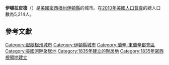 {{expand|time=2014-09-21T09:47:15+00:00}}
{{Infobox settlement
| official_name = 伊頓拉皮德
| native_name = 伊頓拉皮德
| settlement_type = [[城市|城市]]
| nickname = The Island City
| motto = 
| image_skyline = 
| imagesize = 
| image_caption = 
| image_flag = 
| image_seal = 
| image_map = Eaton_County_Michigan_Incorporated_and_Unincorporated_areas_Eaton_Rapids_Highlighted.svg
| mapsize = 250px
| map_caption = 伊頓拉皮德在伊頓縣的位置
| image_map1 = 
| mapsize1 = 
| map_caption1 = 
| subdivision_type = [[世界政區索引|國家]]
| subdivision_name = 美國
| subdivision_type1 = [[美国州份|州]]
| subdivision_name1 = [[密歇根州|密歇根州]]
| subdivision_type2 = [[密歇根州县级行政区列表|縣]]
| subdivision_name2 = [[伊頓縣|伊頓縣]]
| government_footnotes = 
| government_type = 
| leader_title = 
| leader_name = 
| leader_title1 = 
| leader_name1 = 
| established_title = 
| established_date =
| unit_pref = Imperial
| area_footnotes = <ref name="CenPopGazetteer2019">{{cite web|title=2019 U.S. Gazetteer Files|url=https://www2.census.gov/geo/docs/maps-data/data/gazetteer/2019_Gazetteer/2019_gaz_place_26.txt|publisher=United States Census Bureau|accessdate=July 25, 2020|archive-date=2020-01-16|archive-url=https://web.archive.org/web/20200116050107/https://www2.census.gov/geo/docs/maps-data/data/gazetteer/2019_Gazetteer/2019_gaz_place_26.txt}}</ref>
| area_magnitude = 
| area_total_km2 = 9.45
| area_land_km2 = 9.18
| area_water_km2 = 0.27
| area_total_sq_mi = 3.65
| area_land_sq_mi = 3.54
| area_water_sq_mi = 0.10
| population_as_of = [[2010年美國人口普查|2010]]
| population_est = 5245
| pop_est_as_of = 2019
| population_footnotes = <ref name ="wwwcensusgov">{{cite web|title=U.S. Census website|url=https://www.census.gov|publisher=[[United_States_Census_Bureau|United States Census Bureau]]|accessdate=2012-11-25|archive-date=1996-12-27|archive-url=https://web.archive.org/web/19961227012639/https://www.census.gov/|dead-url=no}}</ref>
| population_total = 5214
| population_density_km2 = 571.23
| population_density_sq_mi = 1479.55
| timezone = [[北美东部时区|EST]]
| utc_offset = -5
| timezone_DST = EDT
| utc_offset_DST = -4
| elevation_footnotes = 
| elevation_m = 265
| elevation_ft = 869
| coordinates = {{Coord|42|30|33|N|84|39|21|W|type:city_region:US-MI|display=inline,title}}
| postal_code_type = [[美國郵區編號|郵區編號]]
| postal_code = 48827
| area_code = [[電話區號517|517]]
| blank_name = [[聯邦資訊處理標準|FIPS代碼]]
| blank_info = 26-24540<ref name="GR2">{{cite web |url=https://www.census.gov |publisher=[[美国普查局|美国普查局]] |accessdate=2008-01-31 |title=U.S. Census website |archive-date=1996-12-27 |archive-url=https://web.archive.org/web/19961227012639/https://www.census.gov/ |dead-url=no }}</ref>
| blank1_name = [[地名信息系统|GNIS特徵編號]]
| blank1_info = 0625314<ref>{{gnis|0625314}}</ref>
| website = [http://www.cityofeatonrapids.com/ www.cityofeatonrapids.com]
| footnotes = 
| pop_est_footnotes = <ref name="USCensusEst2019CenPopScriptOnlyDirtyFixDoNotUse">{{cite web|url=https://www.census.gov/programs-surveys/popest/data/tables.2019.html|date=May 24, 2020|title=Population and Housing Unit Estimates|publisher=United States Census Bureau|accessdate=May 27, 2020|archive-date=2019-07-26|archive-url=https://web.archive.org/web/20190726235959/https://www.census.gov/programs-surveys/popest/data/tables.2019.html|dead-url=no}}</ref>
| name = 
}}

'''伊頓拉皮德'''（{{lang-en|Eaton Rapid}}）是[[美國|美國]][[密西根州|密西根州]][[伊頓縣|伊頓縣]]的城市。在[[2010年美國人口普查|2010年美國人口普查]]的總人口數為5,214人。

==參考文獻==
{{Reflist}}

{{伊頓縣 (密西根州)}}
{{Authority control}}

{{DEFAULTSORT:Eaton Rapid}}
[[Category:密歇根州城市|Category:密歇根州城市]]
[[Category:伊頓縣城市|Category:伊頓縣城市]]
[[Category:蘭辛-東蘭辛都會區|Category:蘭辛-東蘭辛都會區]]
[[Category:美國河畔聚居地|Category:美國河畔聚居地]]
[[Category:1835年建立的聚居地|Category:1835年建立的聚居地]]
[[Category:1835年密西根領地建立|Category:1835年密西根領地建立]]

{{Michigan-geo-stub}}